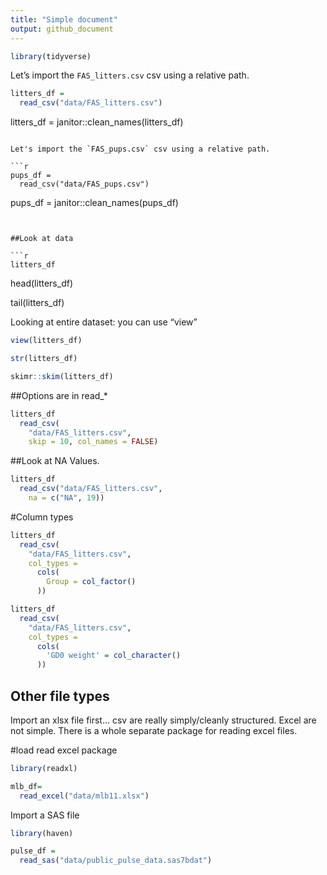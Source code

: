```yaml
---
title: "Simple document"
output: github_document
---
```


```r
library(tidyverse)
```


Let's import the `FAS_litters.csv` csv using a relative path.

```r
litters_df = 
  read_csv("data/FAS_litters.csv")
```

litters_df = 
  janitor::clean_names(litters_df)
```

Let's import the `FAS_pups.csv` csv using a relative path.

```r
pups_df = 
  read_csv("data/FAS_pups.csv")
```

pups_df = 
  janitor::clean_names(pups_df)
```


##Look at data

```r
litters_df
```

head(litters_df)

tail(litters_df)

Looking at entire dataset: you can use "view"

```r
view(litters_df)
```

```r
str(litters_df)
```

```r
skimr::skim(litters_df)
```


##Options are in read_*

```r
litters_df
  read_csv(
    "data/FAS_litters.csv",
    skip = 10, col_names = FALSE)
```


##Look at NA Values.

```r
litters_df
  read_csv("data/FAS_litters.csv",
    na = c("NA", 19))
```


#Column types

```r
litters_df  
  read_csv(
    "data/FAS_litters.csv",
    col_types = 
      cols(
        Group = col_factor()
      ))
```

```r
litters_df  
  read_csv(
    "data/FAS_litters.csv",
    col_types = 
      cols(
        'GD0 weight' = col_character()
      ))
```

## Other file types

Import an xlsx file first... csv are really simply/cleanly structured. Excel are not simple. There is a whole separate package for reading excel files.

#load read excel package

```r
library(readxl)
```


```r
mlb_df=
  read_excel("data/mlb11.xlsx")
```



Import a SAS file

```r
library(haven)
```

```r
pulse_df =
  read_sas("data/public_pulse_data.sas7bdat")
```

